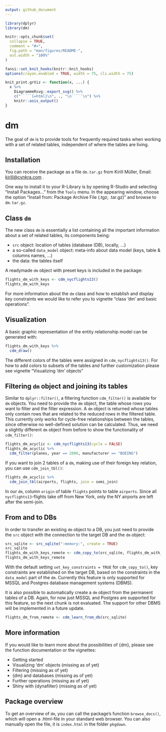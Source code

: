```yaml
---
output: github_document
---
```


```r
library(dplyr)
library(dm)

knitr::opts_chunk$set(
  collapse = TRUE,
  comment = "#>",
  fig.path = "man/figures/README-",
  out.width = "100%"
)

fansi::set_knit_hooks(knitr::knit_hooks)
options(crayon.enabled = TRUE, width = 75, cli.width = 75)

knit_print.grViz <- function(x, ...) {
  x %>% 
    DiagrammeRsvg::export_svg() %>% 
    c("`````{=html}\n", ., "\n`````\n") %>% 
    knitr::asis_output()
}
```

# dm

The goal of `dm` is to provide tools for frequently required tasks when working with a set of related tables, independent of where the tables are living.

## Installation

You can receive the package as a file `dm.tar.gz` from
Kirill Müller, Email: <kirill@cynkra.com> .
<!-- FIXME: almost outdated, needs to be github-link  -->

One way to install it to your R-Library is by opening R-Studio and
selecting “Install Packages…” from the `Tools` menu. In the appearing
window, choose the option “Install from: Package Archive File (.tgz;
.tar.gz)” and browse to `dm.tar.gz`.

## Class `dm`

The new class `dm` is essentially a list containing all the important information about a set of related tables, its components being:

- `src` object: location of tables (database (DB), locally, ...)
- a so-called `data_model` object: meta-info about data model (keys, table & columns names, ...)
- the data: the tables itself

A readymade `dm` object with preset keys is included in the package:
```r
flights_dm_with_keys <- cdm_nycflights13()
flights_dm_with_keys
```

For more information about the `dm` class and how to establish and display key constraints we would like to refer you to vignette "class 'dm' and basic operations".
<!-- FIXME: vignette missing; once there, needs to be linked -->

## Visualization

A basic graphic representation of the entity relationship model can be generated with:

```r
flights_dm_with_keys %>% 
  cdm_draw()
```

The different colors of the tables were assigned in `cdm_nycflights13()`. 
For how to add colors to subsets of the tables and further customization please see vignette "Visualizing 'dm' objects"
<!-- FIXME: vignette missing; once there, needs to be linked -->

## Filtering `dm` object and joining its tables {#filter}

Similar to `dplyr::filter()`, a filtering function `cdm_filter()` is available for `dm` objects.
You need to provide the `dm` object, the table whose rows you want to filter and the filter expression.
A `dm` object is returned whose tables only contain rows that are related to the reduced rows in the filtered table.
This currently only works for cycle-free relationships between the tables, since otherwise no well-defined solution can be calculated.
Thus, we need a slightly different `dm` object from before to show the functionality of `cdm_filter()`:

```r
flights_dm_acyclic <- cdm_nycflights13(cycle = FALSE)
flights_dm_acyclic %>% 
  cdm_filter(planes, year == 2000, manufacturer == "BOEING")
```

If you want to join 2 tables of a `dm`, making use of their foreign key relation, you can use `cdm_join_tbl()`:

```r
flights_dm_acyclic %>% 
  cdm_join_tbl(airports, flights, join = semi_join)
```

In our `dm`, column `origin` of table `flights` points to table `airports`.
Since all `nycflights13`-flights take off from New York, only the NY airports are left after the semi-join.

## From and to DBs

In order to transfer an existing `dm` object to a DB, you just need to provide the `src` object with the connection to the target DB and the `dm` object:
```r
src_sqlite <- src_sqlite(":memory:", create = TRUE)
src_sqlite
flights_dm_with_keys_remote <- cdm_copy_to(src_sqlite, flights_dm_with_keys)
flights_dm_with_keys_remote
```

With the default setting `set_key_constraints = TRUE` for `cdm_copy_to()`, key constraints are established on the target DB, based on the constraints in the `data_model` part of the `dm`.
Currently this feature is only supported for MSSQL and Postgres database management systems (DBMS).

It is also possible to automatically create a `dm` object from the permanent tables of a DB.
Again, for now just MSSQL and Postgres are supported for this feature, so the next chunk is not evaluated.
The support for other DBMS will be implemented in a future update.

```r
flights_dm_from_remote <- cdm_learn_from_db(src_sqlite)
```

## More information

If you would like to learn more about the possibilities of {dm}, please see the function documentation or the vignettes:

- Getting started
- Visualizing 'dm' objects (missing as of yet)
- Filtering (missing as of yet)
- {dm} and databases (missing as of yet)
- Further operations (missing as of yet)
- Shiny with {dynafilter} (missing as of yet)
<!-- FIXME: vignettes missing; once there, needs to be linked -->

## Package overview

To get an overview of `dm`, you can call the package’s
function `browse_docs()`, which will open a .html-file in your standard
web browser. You can also manually open the file, it is `index.html` in
the folder `pkgdown`.
